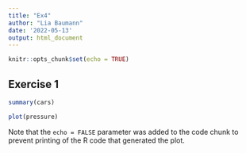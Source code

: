 ```yaml
---
title: "Ex4"
author: "Lia Baumann"
date: '2022-05-13'
output: html_document
---
```


```r
knitr::opts_chunk$set(echo = TRUE)
```

## Exercise 1

```r
summary(cars)
```



```r
plot(pressure)
```

Note that the `echo = FALSE` parameter was added to the code chunk to prevent printing of the R code that generated the plot.
